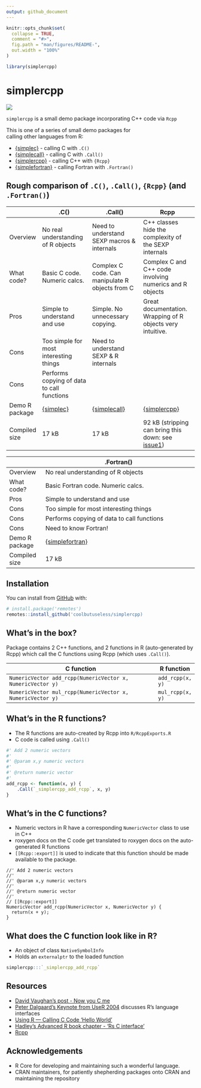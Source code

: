 ```yaml
---
output: github_document
---
```


<!-- README.md is generated from README.Rmd. Please edit that file -->

```r
knitr::opts_chunk$set(
  collapse = TRUE,
  comment = "#>",
  fig.path = "man/figures/README-",
  out.width = "100%"
)

library(simplercpp)
```

# simplercpp

<!-- badges: start -->
![](https://img.shields.io/badge/cool-useless-green.svg)
<!-- badges: end -->


`simplercpp` is a small demo package incorporating C++ code via `Rcpp`


This is one of a series of small demo packages for  
calling other languages from R:

* [{simplec}](https://github.com/coolbutuseless/simplec) - calling C with `.C()`
* [{simplecall}](https://github.com/coolbutuseless/simplecall) - calling C with `.Call()`
* [{simplercpp}](https://github.com/coolbutuseless/simplercpp) - calling C++ with `{Rcpp}`
* [{simplefortran}](https://github.com/coolbutuseless/simplefortran) - calling Fortran with `.Fortran()`


## Rough comparison of `.C()`, `.Call()`, `{Rcpp}`  (and `.Fortran()`)

|                | .C()                                                   | .Call()                                                      | Rcpp                                                         |
|----------------|--------------------------------------------------------|--------------------------------------------------------------|--------------------------------------------------------------|
| Overview       | No real understanding of R objects                     | Need to understand SEXP macros & internals                   | C++ classes hide the complexity of the SEXP internals        |
| What code?     | Basic C code. Numeric calcs.                           | Complex C code. Can manipulate R objects from C              | Complex C and C++ code involving numerics and R objects      |
| Pros           | Simple to understand and use                           | Simple. No unnecessary copying.                              | Great documentation.  Wrapping of R objects very intuitive.  |
| Cons           | Too simple for most interesting things                 | Need to understand SEXP & R internals                        |                                                              |
| Cons           | Performs copying of data to call functions             |                                                              |                                                              |
| Demo R package | [{simplec}](https://github.com/coolbutuseless/simplec) | [{simplecall}](https://github.com/coolbutuseless/simplecall) | [{simplercpp}](https://github.com/coolbutuseless/simplercpp) |
| Compiled size  |  17 kB                                                 |   17 kB                                                      | 92 kB  (stripping can bring this down: see [issue1](https://github.com/coolbutuseless/simplercpp/issues/1))|



|                | .Fortran()                                                         |
|----------------|--------------------------------------------------------------------|
| Overview       | No real understanding of R objects                                 |
| What code?     | Basic Fortran code. Numeric calcs.                                 |
| Pros           | Simple to understand and use                                       |
| Cons           | Too simple for most interesting things                             |
| Cons           | Performs copying of data to call functions                         |
| Cons           | Need to know Fortran!                                              |
| Demo R package | [{simplefortran}](https://github.com/coolbutuseless/simplefortran) |
| Compiled size  |  17 kB                                                             |



## Installation

You can install from [GitHub](https://github.com/coolbutuseless/simplercpp) with:

``` r
# install.package('remotes')
remotes::install_github('coolbutuseless/simplercpp)
```

## What's in the box?

Package contains 2 C++ functions, and 2 functions in R (auto-generated by Rcpp) 
which call the C functions using Rcpp (which uses `.Call()`).

| C function                                                 | R function   |
|------------------------------------------------------------|--------------|
| `NumericVector add_rcpp(NumericVector x, NumericVector y)` | `add_rcpp(x, y)`  |
| `NumericVector mul_rcpp(NumericVector x, NumericVector y)` | `mul_rcpp(x, y)`  |



## What's in the R functions?

* The R functions are auto-created by Rcpp into `R/RcppExports.R`
* C code is called using `.Call()`

```r
#' Add 2 numeric vectors
#'
#' @param x,y numeric vectors
#'
#' @return numeric vector
#'
add_rcpp <- function(x, y) {
    .Call(`_simplercpp_add_rcpp`, x, y)
}
```


## What's in the C functions?

* Numeric vectors in R have a corresponding `NumericVector` class to use in C++
* roxygen docs on the C code get translated to roxygen docs on the auto-generated R functions
* `[[Rcpp::export]]` is used to indicate that this function should be made
  available to the package.

```
//' Add 2 numeric vectors
//'
//' @param x,y numeric vectors
//'
//' @return numeric vector
//'
// [[Rcpp::export]]
NumericVector add_rcpp(NumericVector x, NumericVector y) {
  return(x + y);
}
```




## What does the C function look like in R?

* An object of class `NativeSymbolInfo`
* Holds an `externalptr` to the loaded function

```r
simplercpp:::`_simplercpp_add_rcpp`
```





## Resources

* [David Vaughan's post - Now you C me](https://blog.davisvaughan.com/2019/03/02/now-you-c-me/)
* [Peter Dalgaard's Keynote from UseR 2004](http://www.ci.tuwien.ac.at/Conferences/useR-2004/Keynotes/Dalgaard.pdf) 
discusses R's language interfaces
* [Using R — Calling C Code ‘Hello World’](http://mazamascience.com/WorkingWithData/?p=1067)
* [Hadley's Advanced R book chapter - 'Rs C interface'](http://adv-r.had.co.nz/C-interface.html)
* [Rcpp](https://cran.r-project.org/package=Rcpp)

## Acknowledgements

* R Core for developing and maintaining such a wonderful language.
* CRAN maintainers, for patiently shepherding packages onto CRAN and maintaining
  the repository
